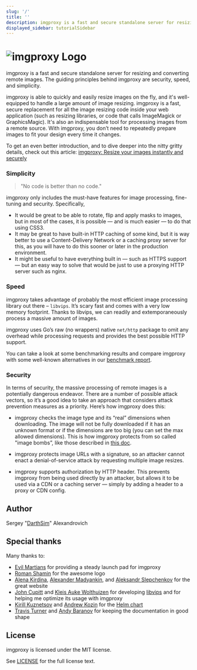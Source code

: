 ```yaml
---
slug: '/'
title: ''
description: imgproxy is a fast and secure standalone server for resizing and converting remote images
displayed_sidebar: tutorialSidebar
---
```


# ![imgproxy Logo](/img/logo-full.svg)

imgproxy is a fast and secure standalone server for resizing and converting remote images. The guiding principles behind imgproxy are security, speed, and simplicity.

imgproxy is able to quickly and easily resize images on the fly, and it's well-equipped to handle a large amount of image resizing. imgproxy is a fast, secure replacement for all the image resizing code inside your web application (such as resizing libraries, or code that calls ImageMagick or GraphicsMagic). It's also an indispensable tool for processing images from a remote source. With imgproxy, you don’t need to repeatedly prepare images to fit your design every time it changes.

To get an even better introduction, and to dive deeper into the nitty gritty details, check out this article: [imgproxy: Resize your images instantly and securely](https://evilmartians.com/chronicles/introducing-imgproxy)

### Simplicity

> "No code is better than no code."

imgproxy only includes the must-have features for image processing, fine-tuning and security. Specifically,

* It would be great to be able to rotate, flip and apply masks to images, but in most of the cases, it is possible — and is much easier — to do that using CSS3.
* It may be great to have built-in HTTP caching of some kind, but it is way better to use a Content-Delivery Network or a caching proxy server for this, as you will have to do this sooner or later in the production environment.
* It might be useful to have everything built in — such as HTTPS support — but an easy way to solve that would be just to use a proxying HTTP server such as nginx.

### Speed

imgproxy takes advantage of probably the most efficient image processing library out there – `libvips`. It’s scary fast and comes with a very low memory footprint. Thanks to libvips, we can readily and extemporaneously process a massive amount of images.

imgproxy uses Go’s raw (no wrappers) native `net/http` package to omit any overhead while processing requests and provides the best possible HTTP support.

You can take a look at some benchmarking results and compare imgproxy with some well-known alternatives in our [benchmark report](https://github.com/imgproxy/imgproxy/blob/master/BENCHMARK.md).

### Security

In terms of security, the massive processing of remote images is a potentially dangerous endeavor. There are a number of possible attack vectors, so it’s a good idea to take an approach that considers attack prevention measures as a priority. Here’s how imgproxy does this:

* imgproxy checks the image type and its “real” dimensions when downloading. The image will not be fully downloaded if it has an unknown format or if the dimensions are too big (you can set the max allowed dimensions). This is how imgproxy protects from so called "image bombs”, like those described in [this doc](https://www.bamsoftware.com/hacks/deflate.html).

* imgproxy protects image URLs with a signature, so an attacker cannot enact a denial-of-service attack by requesting multiple image resizes.

* imgproxy supports authorization by HTTP header. This prevents imgproxy from being used directly by an attacker, but allows it to be used via a CDN or a caching server — simply by adding a header to a proxy or CDN config.

## Author

Sergey "[DarthSim](https://github.com/DarthSim)" Alexandrovich

## Special thanks

Many thanks to:

* [Evil Martians](https://evilmartians.com) for providing a steady launch pad for imgproxy
* [Roman Shamin](https://github.com/romashamin) for the awesome logo
* [Alena Kirdina](https://github.com/egodyston), [Alexander Madyankin](https://github.com/madyankin), and [Aleksandr Slepchenkov](https://github.com/AleksandrSl) for the great website
* [John Cupitt](https://github.com/jcupitt) and [Kleis Auke Wolthuizen](https://github.com/kleisauke) for developing [libvips](https://github.com/libvips/libvips) and for helping me optimize its usage with imgproxy
* [Kirill Kuznetsov](https://github.com/dragonsmith) and [Andrew Kozin](https://github.com/nepalez) for the [Helm chart](https://github.com/imgproxy/imgproxy-helm)
* [Travis Turner](https://github.com/Travis-Turner) and [Andy Baranov](https://github.com/progapandist) for keeping the documentation in good shape

## License

imgproxy is licensed under the MIT license.

See [LICENSE](https://github.com/imgproxy/imgproxy/blob/master/LICENSE) for the full license text.
